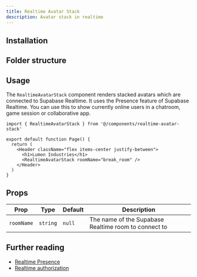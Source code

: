 ```yaml
---
title: Realtime Avatar Stack
description: Avatar stack in realtime
---
```


<BlockPreview name="realtime-avatar-stack-demo" />

## Installation

<BlockItem
  name="realtime-avatar-stack-react-router"
  description="Renders a stack of avatars which are connected via Supabase Realtime"
/>

## Folder structure

<RegistryBlock itemName="realtime-avatar-stack-react-router" />

## Usage

The `RealtimeAvatarStack` component renders stacked avatars which are connected to Supabase Realtime. It uses the Presence feature of Supabase Realtime. You can use this to show currently online users in a chatroom, game session or collaborative app.

```tsx
import { RealtimeAvatarStack } from '@/components/realtime-avatar-stack'

export default function Page() {
  return (
    <Header className="flex items-center justify-between">
      <h1>Lumon Industries</h1>
      <RealtimeAvatarStack roomName="break_room" />
    </Header>
  )
}
```

## Props

| Prop       | Type     | Default | Description                                          |
| ---------- | -------- | ------- | ---------------------------------------------------- |
| `roomName` | `string` | `null`  | The name of the Supabase Realtime room to connect to |

## Further reading

- [Realtime Presence](https://supabase.com/docs/guides/realtime/presence)
- [Realtime authorization](https://supabase.com/docs/guides/realtime/authorization)
